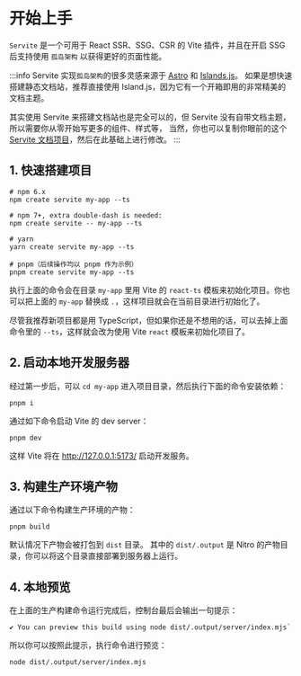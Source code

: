 # 开始上手

`Servite` 是一个可用于 React SSR、SSG、CSR 的 Vite 插件，并且在开启 SSG 后支持使用 `孤岛架构` 以获得更好的页面性能。

:::info
Servite 实现`孤岛架构`的很多灵感来源于 [Astro](https://astro.build) 和 [Islands.js](https://islandjs.dev)。
如果是想快速搭建静态文档站，推荐直接使用 Island.js，因为它有一个开箱即用的非常精美的文档主题。

其实使用 Servite 来搭建文档站也是完全可以的，但 Servite 没有自带文档主题，所以需要你从零开始写更多的组件、样式等，
当然，你也可以复制你眼前的这个 [Servite 文档项目](https://github.com/Codpoe/servite/tree/master/packages/docs)，然后在此基础上进行修改。
:::

## 1. 快速搭建项目

```shell
# npm 6.x
npm create servite my-app --ts

# npm 7+, extra double-dash is needed:
npm create servite -- my-app --ts

# yarn
yarn create servite my-app --ts

# pnpm（后续操作均以 pnpm 作为示例）
pnpm create servite my-app --ts
```

执行上面的命令会在目录 `my-app` 里用 Vite 的 `react-ts` 模板来初始化项目。你也可以把上面的 `my-app` 替换成 `.`，这样项目就会在当前目录进行初始化了。

尽管我推荐新项目都是用 TypeScript，但如果你还是不想用的话，可以去掉上面命令里的 `--ts`，这样就会改为使用 Vite `react` 模板来初始化项目了。

## 2. 启动本地开发服务器

经过第一步后，可以 `cd my-app` 进入项目目录，然后执行下面的命令安装依赖：

```shell
pnpm i
```

通过如下命令启动 Vite 的 dev server：

```shell
pnpm dev
```

这样 Vite 将在 http://127.0.0.1:5173/ 启动开发服务。

## 3. 构建生产环境产物

通过以下命令构建生产环境的产物：

```shell
pnpm build
```

默认情况下产物会被打包到 `dist` 目录。
其中的 `dist/.output` 是 Nitro 的产物目录，你可以将这个目录直接部署到服务器上运行。

## 4. 本地预览

在上面的生产构建命令运行完成后，控制台最后会输出一句提示：

```shell
✔ You can preview this build using node dist/.output/server/index.mjs`
```

所以你可以按照此提示，执行命令进行预览：

```shell
node dist/.output/server/index.mjs
```
